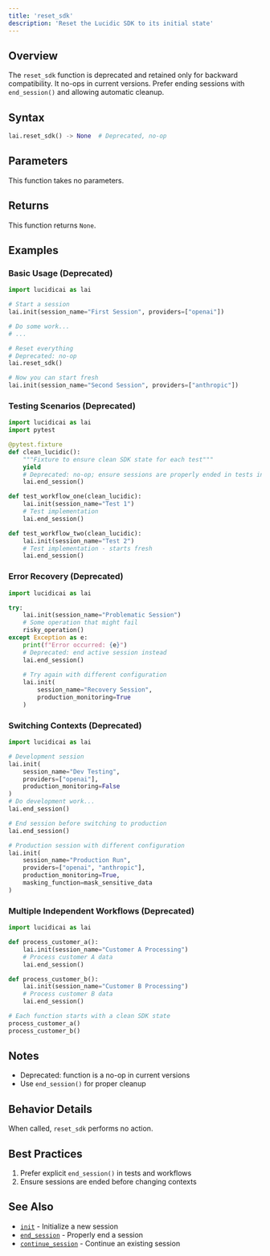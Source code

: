 ```yaml
---
title: 'reset_sdk'
description: 'Reset the Lucidic SDK to its initial state'
---
```


## Overview

The `reset_sdk` function is deprecated and retained only for backward compatibility. It no-ops in current versions. Prefer ending sessions with `end_session()` and allowing automatic cleanup.

## Syntax

```python
lai.reset_sdk() -> None  # Deprecated, no-op
```

## Parameters

This function takes no parameters.

## Returns

This function returns `None`.

## Examples

### Basic Usage (Deprecated)

```python
import lucidicai as lai

# Start a session
lai.init(session_name="First Session", providers=["openai"])

# Do some work...
# ...

# Reset everything
# Deprecated: no-op
lai.reset_sdk()

# Now you can start fresh
lai.init(session_name="Second Session", providers=["anthropic"])
```

### Testing Scenarios (Deprecated)

```python
import lucidicai as lai
import pytest

@pytest.fixture
def clean_lucidic():
    """Fixture to ensure clean SDK state for each test"""
    yield
    # Deprecated: no-op; ensure sessions are properly ended in tests instead
    lai.end_session()

def test_workflow_one(clean_lucidic):
    lai.init(session_name="Test 1")
    # Test implementation
    lai.end_session()

def test_workflow_two(clean_lucidic):
    lai.init(session_name="Test 2")
    # Test implementation - starts fresh
    lai.end_session()
```

### Error Recovery (Deprecated)

```python
import lucidicai as lai

try:
    lai.init(session_name="Problematic Session")
    # Some operation that might fail
    risky_operation()
except Exception as e:
    print(f"Error occurred: {e}")
    # Deprecated: end active session instead
    lai.end_session()
    
    # Try again with different configuration
    lai.init(
        session_name="Recovery Session",
        production_monitoring=True
    )
```

### Switching Contexts (Deprecated)

```python
import lucidicai as lai

# Development session
lai.init(
    session_name="Dev Testing",
    providers=["openai"],
    production_monitoring=False
)
# Do development work...
lai.end_session()

# End session before switching to production
lai.end_session()

# Production session with different configuration
lai.init(
    session_name="Production Run",
    providers=["openai", "anthropic"],
    production_monitoring=True,
    masking_function=mask_sensitive_data
)
```

### Multiple Independent Workflows (Deprecated)

```python
import lucidicai as lai

def process_customer_a():
    lai.init(session_name="Customer A Processing")
    # Process customer A data
    lai.end_session()

def process_customer_b():
    lai.init(session_name="Customer B Processing")
    # Process customer B data
    lai.end_session()

# Each function starts with a clean SDK state
process_customer_a()
process_customer_b()
```

## Notes

- Deprecated: function is a no-op in current versions
- Use `end_session()` for proper cleanup

## Behavior Details

When called, `reset_sdk` performs no action.

## Best Practices

1. Prefer explicit `end_session()` in tests and workflows
2. Ensure sessions are ended before changing contexts

## See Also

- [`init`](/python-sdk/init) - Initialize a new session
- [`end_session`](/python-sdk/end_session) - Properly end a session
- [`continue_session`](/python-sdk/continue_session) - Continue an existing session